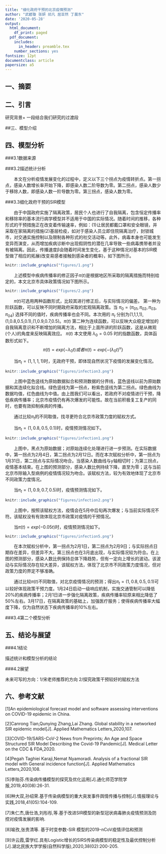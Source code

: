 ```yaml
---
title: "细化政府干预的北京疫情预测"
author: "武碧璇 张妍 祁凡 屈亚然 丁晨东"
date: '2020-05-28'
output:
  html_document:
    df_print: paged
  pdf_document:
    includes:
      in_header: preamble.tex
    number_sections: yes
fontsize: 12pt
documentclass: article
papersize: a5
---
```

## 一、摘要



## 二、引言


研究背景+ 一段结合我们研究的过渡段



##三、模型介绍

  

## 四、模型分析

###3.1数据来源

###3.2描述统计分析

&emsp;&emsp;本文在分析疫情发展变化的过程中，定义以下三个拐点为疫情转折点。第一拐点，感染人数增长率开始下降，即感染人数二阶导数为零。第二拐点，感染人数少于移除人数，即感染人数一阶导数为零。第三拐点，感染人数为零。

###3.3细化政府干预的SIR模型

&emsp;&emsp;由于中国政府实施了隔离政策，居民个人也进行了自我隔离，包含恒定传播率和移除率的基本流行病学模型并不适用于中国的实际情况。随着时间的推移，各种形式的干预措施正在改变着传输速率，例如：(1)让居民都戴口罩和安全眼镜，并采取在家隔离的措施(2)基层检疫，如对于感染人员立即住院隔离治疗，封锁城市，对交通实施控制以及限制各种形式的社交活动等。此外，病毒本身也可能发生变异而演变，从而增加疾病诊断中出现假阴性的潜在几率导致一些病毒携带者并没有被隔离。因此，传播速度β会随着时间发生变化，基于这种情况对基本的SIR模型做了相应的拓展(改变易感者接触到感染者的概率)，如下图所示。

```r
knitr::include_graphics("figures/1.png")
```

&emsp;&emsp;上述模型中疾病传播率的修正因子$\pi(t)$是根据地区所采取的隔离措施而特别给定的，本文北京市具体政策情况如下图所示。

```r
knitr::include_graphics("figures/2.png")
```

&emsp;&emsp;$\pi(t)$可选用两种函数形式，比较其进行修正后，与实际情况的偏差。 第一种为阶跃函数，可以反映不同时期政府采取的宏观隔离政策。当 $\pi_{0}=(\pi_{01},\pi_{02},\pi_{03},\pi_{04})$  选择不同的值时，疾病传播率也会不同。本次用的 $\pi_{t}$ 分别为(1,1,1,1),(1,0.8,0.5,0.1),(1,0.9,0.7,0.5)。$\pi(t)$ 第二种为连续函数，可以反映大众稳定增加的自我隔离意识和不断增加的隔离方法，相比于上面所讲的阶跃函数，这是从微观(个人)的角度来反映隔离效应。 
 $\pi(t)$ 本文使用 $\lambda_0=0.05$ 时的指数函数，具体函数形式如下。
$$ \pi(t)=exp(-\lambda_0t) 或者 \pi(t)=exp\lbrace-(\lambda_0t)^v\rbrace $$
    
&emsp;&emsp;当$\pi_{t}=(1,1,1,1)$时，无政府干预，即体现自然状况下疫情的发展变化情况。

```r
knitr::include_graphics("figures/infection3.png")
```
&emsp;&emsp;上图中蓝色竖线为原始数据拟合和预测数据的分界线，蓝色竖线以前为原始数据和其连续化拟合线。绿色竖线为第一拐点，粉紫色竖线为第二拐点。绿色曲线为数据均值，红色曲线为中值。由上图我们可以看出，若政府不对疫情进行干预，降低疾病传播率；北京市疫情仍有再次爆发的可能性。故在当前积极复工复产的同时，也要有效抑制疾病的传播。

&emsp;&emsp;通过比较$\pi_{t}$的不同取值，找寻更符合北京市政策力度的赋权方式。

&emsp;&emsp;当$\pi_{t}=(1,0.8,0.5,0.1)$时，疫情预测情况如下。

```r
knitr::include_graphics("figures/infection1.png")
```

&emsp;&emsp;上图中，黑点为原始数据；对原始连续化处理进行进一步预测。在实际数据中，第一拐点为2月4日，第二拐点为2月12日。而在本次赋权分析中，第一拐点为1月31日，第二拐点与实际情况吻合。当感染人数曲线与y轴相切时；为第三拐点，疫情基本结束。在上图的预测部分，感染人数比例持续下降，直至为零；这与当前北京市除输入型病例的疫情情况较为吻合。该赋权方法，较为有效地体现了北京市不同政策力度情况。

&emsp;&emsp;当$\pi_{t}=(1,0.9,0.7,0.5)$时，疫情预测情况如下。

```r
knitr::include_graphics("figures/infection2.png")
```

&emsp;&emsp;上图中，按照该赋权方法，疫情会在5月中后旬再次爆发；与当前实际情况不符。该赋权没有有效体现北京市政策对疫情的干预情况。


&emsp;&emsp;当$\pi(t)=exp(-0.05t)$时，疫情预测情况如下。


```r
knitr::include_graphics("figures/infection5.png")
```

&emsp;&emsp;在本次赋权分析中，第一拐点为2月1日，第二拐点为2月9日；与实际拐点日期存在差异，但差异不大。第三拐点也在3月底出现，与实际情况较为符合。在上图的预测部分，感染人数比例保持总体下降趋势，但有一定向上增长的波动。该波动与实际情况存在较大差异，该赋权方法，体现了北京市不同政策力度情况，但对政策力度的界定不够准确。

&emsp;&emsp;通过比较$\pi(t)$不同取值，对北京疫情情况的预测；得出$\pi_{t}=(1,0.8,0.5,0.1)$可以较好体现政策干预力度。1月24日启动一级响应机制，实施交通管制可以降低20%的疾病传播率；2月1日进一步强化隔离政策，疾病传播率较原来相比降低了50%左右。3月17日，在隔离政策的基础上，加强医疗服务；使得疾病传播率大幅度下降，仅为自然状态下疾病传播率的10%左右。

###3.4第二个模型分析


## 五、结论与展望

###4.1结论

描述统计和模型分析的结论

###4.2展望

未来可写的方向：1/宋老师推荐的方向 2/探究政策干预较好的赋权方法


## 六、参考文献


[1]An epidemiological forecast model and software assessing interventions on COVID-19 epidemic in China.

[2]Canrong Tian,Qunying Zhang,Lai Zhang. Global stability in a networked SIR epidemic model[J]. Applied Mathematics Letters,2020,107.

[3]COVID-19/SARS-CoV-2 News from Preprints; An Age and Space Structured SIR Model Describing the Covid-19 Pandemic[J]. Medical Letter on the CDC & FDA,2020.

[4]Pegah Taghiei Karaji,Nemat Nyamoradi. Analysis of a fractional SIR model with General incidence function[J]. Applied Mathematics Letters,2020,108.

[5]李贻芬.传染病传播模型的探究及优化运用[J].通化师范学院学报,2019,40(08):26-31.

[6]种大双,孙绍荣.基于传染病模型的重大突发事件舆情传播与控制[J].情报理论与实践,2018,41(05):104-109.

[7]朱仁杰,唐仕浩,刘彤彤,等.基于改进SIR模型的新型冠状病毒肺炎疫情预测及防控对疫情发展的影响.

[8]喻孜,张贵清等. 基于时变参数-SIR 模型的2019-nCoV疫情评估和预测

[9]许云霞,雷学红.具有Logistic增长的SIRS传染病模型的稳定性及最优控制分析[J].湖北民族大学学报(自然科学版),2020,38(02):200-205.

